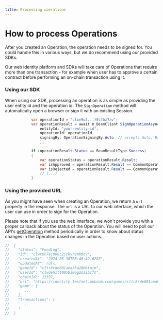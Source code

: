 ```yaml
---
title: Processing operations
---
```


# How to process Operations

After you created an Operation, the operation needs to be signed for. You could handle this in various ways, but we do recommend using our provided SDKs.

Our web identity platform and SDKs will take care of Operations that require more than one transaction - for example when user has to approve a certain contract before performing an on-chain transaction using it.


### Using our SDK

When using our SDK, processing an operation is as simple as providing the user entity id and the operation id. The `SignOperation` method will automatically open a browser or sign it with an existing Session.


```csharp
            var operationId = "clxn9u(...)0c4bz7av";
            var operationResult = await m_BeamClient.SignOperationAsync(
                entityId: "your-entity-id",
                operationId: operationId,
                signingBy: OperationSigningBy.Auto  // accepts Auto, Browser and Session
                );

            if (operationResult.Status == BeamResultType.Success)
            {
                var operationStatus = operationResult.Result;
                var isApproved = operationResult.Result == CommonOperationResponse.StatusEnum.Executed;
                var isRejected = operationResult.Result == CommonOperationResponse.StatusEnum.Rejected;
                // (...)
            }
```


### Using the provided URL

As you might have seen when creating an Operation, we return a `url` property in the response. The `url` is a URL to our web interface, which the user can use in order to sign for the Operation.

Please note that if you use the web interface, we won't provide you with a proper callback about the status of the Operation. You will need to poll our API's [getOperation](https://api.testnet.onbeam.com/api/player#/Operation/getOperation) method periodically in order to know about status changes in the Operation based on user actions.

```csharp
//  {
//    "status": "Pending",
//    "id": "clwt0h7ej000c2jckyr2nh0cv",
//    "createdAt": "2024-05-30T08:46:42.620Z",
//    "updatedAt": null,
//    "gameId": "cltr8rde601aeakka28hbtuim",
//    "userId": "clwdehitt005biwog2szib1fh",
//    "chainId": 13337,
//    "url": "https://identity.testnet.onbeam.com/games/cltr8rde601aeakka28hbtuim/operation/clwt0h7ej000c2jckyr2nh0cv/confirm",
//    "game": {
//       ...
//    },
//    "transactions": [
//       ...
//    ]
//  }
```

